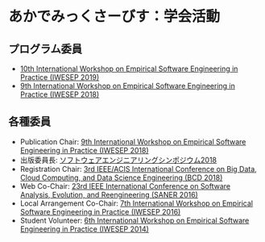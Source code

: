 # あかでみっくさーびす：学会活動

## プログラム委員

* [10th International Workshop on Empirical Software Engineering in Practice (IWESEP 2019)](https://iwesep2019.github.io/)
* [9th International Workshop on Empirical Software Engineering in Practice (IWESEP 2018)](https://iwesep2018.github.io/)

## 各種委員

* Publication Chair:
    [9th International Workshop on Empirical Software Engineering in Practice (IWESEP 2018)](https://iwesep2018.github.io/)
* 出版委員長:
    [ソフトウェアエンジニアリングシンポジウム2018](http://ses.sigse.jp/2018/)
* Registration Chair:
    [3rd IEEE/ACIS International Conference on Big Data, Cloud Computing, and Data Science Engineering (BCD 2018)](http://www.acisinternational.org/bcd2018/)
* Web Co-Chair:
    [23rd IEEE International Conference on Software Analysis, Evolution, and Reengineering (SANER 2016)](http://saner.inf.usi.ch/)
* Local Arrangement Co-Chair:
    [7th International Workshop on Empirical Software Engineering in Practice (IWESEP 2016)](http://iwesep2016.naist.jp/)
* Student Volunteer:
    [6th International Workshop on Empirical Software Engineering in Practice (IWESEP 2014)](http://iwesep2014.naist.jp/)